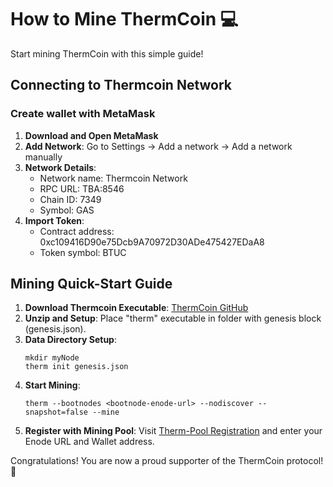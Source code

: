# How to Mine ThermCoin 💻

Start mining ThermCoin with this simple guide!

## Connecting to Thermcoin Network

### Create wallet with MetaMask

1. **Download and Open MetaMask**
2. **Add Network**: Go to Settings -> Add a network -> Add a network manually
3. **Network Details**: 
   - Network name: Thermcoin Network
   - RPC URL: TBA:8546
   - Chain ID: 7349
   - Symbol: GAS
4. **Import Token**:
   - Contract address: 0xc109416D90e75Dcb9A70972D30ADe475427EDaA8
   - Token symbol: BTUC

## Mining Quick-Start Guide

1. **Download Thermcoin Executable**: [ThermCoin GitHub](https://github.com/ThermCoin-Protocol/go-thermcoin/releases/)
2. **Unzip and Setup**: Place "therm" executable in folder with genesis block (genesis.json).
3. **Data Directory Setup**:
   ```shell
   mkdir myNode
   therm init genesis.json
   ```
4. **Start Mining**:
   ```shell
   therm --bootnodes <bootnode-enode-url> --nodiscover --snapshot=false --mine
   ```
5. **Register with Mining Pool**: Visit [Therm-Pool Registration](https://therm-pool.vercel.app/register) and enter your Enode URL and Wallet address.

Congratulations! You are now a proud supporter of the ThermCoin protocol! 🎉